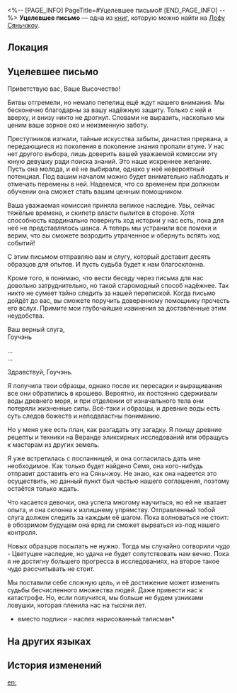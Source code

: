 <%-- [PAGE_INFO]
PageTitle=#Уцелевшее письмо#
[END_PAGE_INFO] --%>
{{Дополнить}}
{{Книга Инфобокс
|id           = 215
|Название     = 
|Изображение  = Иконка письма.png
|Мир          = Лофу Сяньчжоу
|Томов        = 1
|Автор        = <!--нужно добавить-->
|Описание     = Письмо из переписки, которое не было уничтожено. Кажется, речь идёт о запрещённых рецептах и колдовстве.
|Том1         = {{tx}}
|Источник1    = {{tx|Отсутствует источник}}
|Персонажи    = 
|Фракции      = 
}}
'''Уцелевшее письмо''' — одна из [[Книги|книг]], которую можно найти на [[Лофу Сяньчжоу]].

==Локация==
{{Отметка карты|<!--название карты-->|<!--id отметки-->}}

==Уцелевшее письмо==
Приветствую вас, Ваше Высочество!

Битвы отгремели, но немало пепелищ ещё ждут нашего внимания. Мы бесконечно благодарны за вашу надёжную защиту. Только с ней и вверху, и внизу никто не дрогнул. Словами не выразить, насколько мы ценим ваше зоркое око и неизменную заботу.

Преступников изгнали, тайные искусства забыты, династия прервана, а передающиеся из поколения в поколение знания пропали втуне. У нас нет другого выбора, лишь доверить вашей уважаемой комиссии эту юную девушку ради поиска знаний. Это наше искреннее желание. Пусть она молода, и её не выбирали, однако у неё невероятный потенциал. Под вашим началом можно будет внимательно наблюдать и отмечать перемены в ней. Надеемся, что со временем при должном обучении она сможет стать вашим ценным помощником.

Ваша уважаемая комиссия приняла великое наследие. Увы, сейчас тяжёлые времена, и скипетр власти пылится в стороне. Хотя способность кардинально повернуть ход истории у нас есть, пока для неё не представлялось шанса. А теперь мы устранили все помехи и верим, что вы сможете возродить утраченное и обернуть вспять ход событий!

С этим письмом отправляю вам и слугу, который доставит десять образцов для опытов. И пусть судьба будет к нам благосклонна.

Кроме того, я понимаю, что вести беседу через письма для нас довольно затруднительно, но такой старомодный способ надёжнее. Так никто не сумеет тайно следить за нашей перепиской. Когда письмо дойдёт до вас, вы сможете поручить доверенному помощнику прочесть его вслух. Примите мои глубочайшие извинения за доставленные этим неудобства.

Ваш верный слуга,<br />
Гоучэнь

...<br />
...

Здравствуй, Гоучэнь.

Я получила твои образцы, однако после их пересадки и выращивания все они обратились в крошево. Вероятно, их постоянно сдерживали воды древнего моря, и при отделении от изначального тела они потеряли жизненные силы. Всё-таки и образцы, и древние воды есть суть следов божеств и неподвластны пониманию.

Но у меня уже есть план, как разгадать эту загадку. Я поищу древние рецепты и техники на Веранде эликсирных исследований или обращусь к мастерам из других земель.

Я уже встретилась с посланницей, и она согласилась дать мне необходимое. Как только будет найдено Семя, она кого-нибудь отправит доставить его на Сяньчжоу. Не знаю, как она надеется это осуществить, но данный пункт был частью нашего соглашения, поэтому остаётся только ждать.

Что касается девочки, она успела многому научиться, но ей не хватает опыта, и она склонна к излишнему упрямству. Отправленный тобой слуга должен следить за каждым её шагом. Пока волноваться не стоит: в обозримом будущем она вряд ли сможет вырваться из-под нашего контроля.

Новых образцов посылать не нужно. Тогда мы случайно сотворили чудо - Цветущее наследие, но удача не будет сопутствовать нам вечно. Пока я не достигну большего прогресса в исследованиях, на второе такое чудо рассчитывать не стоит.

Мы поставили себе сложную цель, и её достижение может изменить судьбы бесчисленного множества людей. Даже привести нас к катастрофе. Но, если получится, мы больше не будем узниками ловушки, которая пленила нас на тысячи лет.

*вместо подписи - наспех нарисованный талисман*

==На других языках==
{{На других языках
|en   = Undestroyed Letter
|zhs  = 未被销毁的信笺
|zht  = 未銷毀的信箋
|ja   = 処分されなかった手紙
|ko   = 폐기되지 않은 편지
|es   = Carta sin destruir
|fr   = Lettre non détruite
|ru   = Уцелевшее письмо
|th   = จดหมายที่ไม่ถูกทำลาย
|vi   = Lá Thư Chưa Bị Hủy
|de   = Unzerstörter Brief
|id   = Surat yang Belum Dihancurkan
|pt   = Carta Intacta
}}

==История изменений==
{{История изменений|3.5}}

[[en:]]